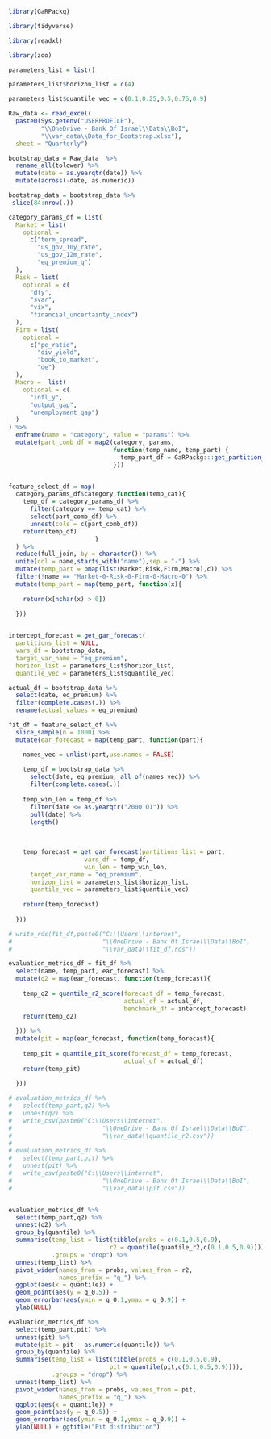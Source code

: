 
```r

library(GaRPackg)

library(tidyverse)

library(readxl)

library(zoo)

```

```r

parameters_list = list()

parameters_list$horizon_list = c(4)

parameters_list$quantile_vec = c(0.1,0.25,0.5,0.75,0.9)
```

```r

Raw_data <- read_excel(
  paste0(Sys.getenv("USERPROFILE"),
         "\\OneDrive - Bank Of Israel\\Data\\BoI",
         "\\var_data\\Data_for_Bootstrap.xlsx"),
  sheet = "Quarterly")

bootstrap_data = Raw_data  %>% 
  rename_all(tolower) %>% 
  mutate(date = as.yearqtr(date)) %>%
  mutate(across(-date, as.numeric))

bootstrap_data = bootstrap_data %>% 
 slice(84:nrow(.))


```

```r

category_params_df = list(
  Market = list(
    optional = 
      c("term_spread",
        "us_gov_10y_rate",
        "us_gov_12m_rate",
        "eq_premium_q")
  ),
  Risk = list(
    optional = c(
      "dfy",
      "svar",
      "vix",
      "financial_uncertainty_index")
  ),
  Firm = list(
    optional = 
      c("pe_ratio",
        "div_yield",
        "book_to_market",
        "de")
  ),
  Macro =  list(
    optional = c(
      "infl_y",
      "output_gap",
      "unemployment_gap")
  )
) %>%
  enframe(name = "category", value = "params") %>%
  mutate(part_comb_df = map2(category, params,
                             function(temp_name, temp_part) {
                               temp_part_df = GaRPackg:::get_partition_combs(partitions_list = temp_part,partition_name = temp_name)
                             }))


feature_select_df = map(
  category_params_df$category,function(temp_cat){
    temp_df = category_params_df %>% 
      filter(category == temp_cat) %>% 
      select(part_comb_df) %>% 
      unnest(cols = c(part_comb_df))
    return(temp_df)
                        }
  ) %>% 
  reduce(full_join, by = character()) %>% 
  unite(col = name,starts_with("name"),sep = "-") %>% 
  mutate(temp_part = pmap(list(Market,Risk,Firm,Macro),c)) %>% 
  filter(!name == "Market-0-Risk-0-Firm-0-Macro-0") %>% 
  mutate(temp_part = map(temp_part, function(x){
    
    return(x[nchar(x) > 0])
    
  }))



```

```r

intercept_forecast = get_gar_forecast(
  partitions_list = NULL,
  vars_df = bootstrap_data,
  target_var_name = "eq_premium",
  horizon_list = parameters_list$horizon_list,
  quantile_vec = parameters_list$quantile_vec)

actual_df = bootstrap_data %>% 
  select(date, eq_premium) %>% 
  filter(complete.cases(.)) %>% 
  rename(actual_values = eq_premium)

```

```r

fit_df = feature_select_df %>% 
  slice_sample(n = 1000) %>% 
  mutate(ear_forecast = map(temp_part, function(part){

    names_vec = unlist(part,use.names = FALSE)
    
    temp_df = bootstrap_data %>% 
      select(date, eq_premium, all_of(names_vec)) %>% 
      filter(complete.cases(.))
    
    temp_win_len = temp_df %>% 
      filter(date <= as.yearqtr("2000 Q1")) %>%
      pull(date) %>% 
      length()
                              
                              
    
    temp_forecast = get_gar_forecast(partitions_list = part,
                     vars_df = temp_df,
                     win_len = temp_win_len,
      target_var_name = "eq_premium",
      horizon_list = parameters_list$horizon_list,
      quantile_vec = parameters_list$quantile_vec)
    
    return(temp_forecast)
    
  }))

# write_rds(fit_df,paste0("C:\\Users\\internet",
#                         "\\OneDrive - Bank Of Israel\\Data\\BoI",
#                         "\\var_data\\fit_df.rds"))

```

```r

evaluation_metrics_df = fit_df %>% 
  select(name, temp_part, ear_forecast) %>% 
  mutate(q2 = map(ear_forecast, function(temp_forecast){
    
    temp_q2 = quantile_r2_score(forecast_df = temp_forecast,
                                actual_df = actual_df,
                                benchmark_df = intercept_forecast)
    return(temp_q2)
    
  })) %>% 
  mutate(pit = map(ear_forecast, function(temp_forecast){
    
    temp_pit = quantile_pit_score(forecast_df = temp_forecast,
                                actual_df = actual_df)
    return(temp_pit)
    
  }))

```

```r

# evaluation_metrics_df %>% 
#   select(temp_part,q2) %>% 
#   unnest(q2) %>% 
#   write_csv(paste0("C:\\Users\\internet",
#                         "\\OneDrive - Bank Of Israel\\Data\\BoI",
#                         "\\var_data\\quantile_r2.csv"))
# 
# evaluation_metrics_df %>% 
#   select(temp_part,pit) %>% 
#   unnest(pit) %>% 
#   write_csv(paste0("C:\\Users\\internet",
#                         "\\OneDrive - Bank Of Israel\\Data\\BoI",
#                         "\\var_data\\pit.csv"))


evaluation_metrics_df %>% 
  select(temp_part,q2) %>% 
  unnest(q2) %>% 
  group_by(quantile) %>% 
  summarise(temp_list = list(tibble(probs = c(0.1,0.5,0.9),
                            r2 = quantile(quantile_r2,c(0.1,0.5,0.9)))),
            .groups = "drop") %>% 
  unnest(temp_list) %>% 
  pivot_wider(names_from = probs, values_from = r2,
              names_prefix = "q_") %>% 
  ggplot(aes(x = quantile)) + 
  geom_point(aes(y = q_0.5)) + 
  geom_errorbar(aes(ymin = q_0.1,ymax = q_0.9)) + 
  ylab(NULL)

```

```r

evaluation_metrics_df %>% 
  select(temp_part,pit) %>% 
  unnest(pit) %>% 
  mutate(pit = pit - as.numeric(quantile)) %>% 
  group_by(quantile) %>% 
  summarise(temp_list = list(tibble(probs = c(0.1,0.5,0.9),
                            pit = quantile(pit,c(0.1,0.5,0.9)))),
            .groups = "drop") %>% 
  unnest(temp_list) %>% 
  pivot_wider(names_from = probs, values_from = pit,
              names_prefix = "q_") %>% 
  ggplot(aes(x = quantile)) + 
  geom_point(aes(y = q_0.5)) + 
  geom_errorbar(aes(ymin = q_0.1,ymax = q_0.9)) + 
  ylab(NULL) + ggtitle("Pit distribution")

```

